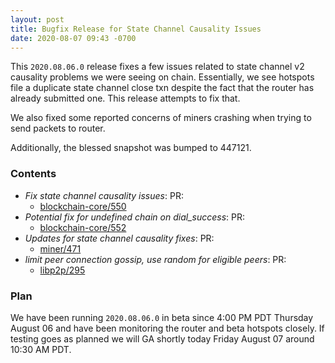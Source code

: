 ```yaml
---
layout: post
title: Bugfix Release for State Channel Causality Issues
date: 2020-08-07 09:43 -0700
---
```


This `2020.08.06.0` release fixes a few issues related to state channel v2 causality problems we
were seeing on chain. Essentially, we see hotspots file a duplicate state channel close txn despite
the fact that the router has already submitted one. This release attempts to fix that.

<!--truncate-->

We also fixed some reported concerns of miners crashing when trying to send packets to router.

Additionally, the blessed snapshot was bumped to 447121.

### Contents

- _Fix state channel causality issues_: PR:
  - [blockchain-core/550](https://github.com/helium/blockchain-core/pull/550)
- _Potential fix for undefined chain on dial_success_: PR:
  - [blockchain-core/552](https://github.com/helium/blockchain-core/pull/552)
- _Updates for state channel causality fixes_: PR:
  - [miner/471](https://github.com/helium/miner/pull/471)
- _limit peer connection gossip, use random for eligible peers_: PR:
  - [libp2p/295](https://github.com/helium/erlang-libp2p/pull/295)

### Plan

We have been running `2020.08.06.0` in beta since 4:00 PM PDT Thursday August 06 and have been
monitoring the router and beta hotspots closely. If testing goes as planned we will GA shortly today
Friday August 07 around 10:30 AM PDT.

